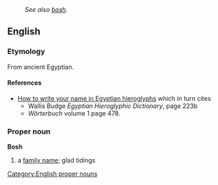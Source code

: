 :''See also [[bosh]].''
== English ==
=== Etymology ===
From ancient Egyptian.
==== References ====
* [http://www.abolhol.com/Index/004%20Operations/Names_English.htm How to write your name in Egyptian hieroglyphs] which in turn cites
** Wallis Budge ''Egyptian Hieroglyphic Dictionary'', page 223b
** ''Wörterbuch'' volume 1 page 478.
=== Proper noun ===
[[Category:English proper nouns]]
'''Bosh'''
# a [[family name]]; glad tidings